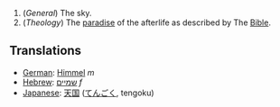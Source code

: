 #(''General'') The sky.
#(''Theology'') The [[paradise]] of the afterlife as described by The [[Bible]].

==Translations==
*[[German]]: [[Himmel]] ''m''
*[[Hebrew]]: [[שמיים]] ''f''
*[[Japanese]]: [[天国]] ([[てんごく]], tengoku)
